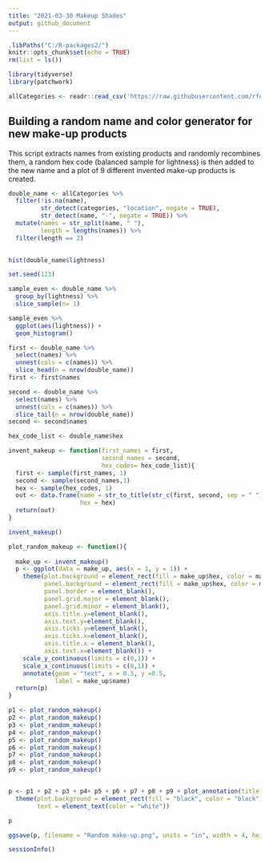 ```yaml
---
title: "2021-03-30 Makeup Shades"
output: github_document
---
```


```r
.libPaths("C:/R-packages2/")
knitr::opts_chunk$set(echo = TRUE)
rm(list = ls())
```



```r
library(tidyverse)
library(patchwork)
```



```r
allCategories <- readr::read_csv('https://raw.githubusercontent.com/rfordatascience/tidytuesday/master/data/2021/2021-03-30/allCategories.csv')
```
## Building a random name and color generator for new make-up products

This script extracts names from existing products and randomly recombines them, a random hex code (balanced sample for lightness) is then added to the new name and a plot of 9 different invented make-up products is created. 

```r
double_name <- allCategories %>% 
  filter(!is.na(name), 
         str_detect(categories, "location", negate = TRUE),
         str_detect(name, "-", negate = TRUE)) %>% 
  mutate(names = str_split(name, " "), 
         length = lengths(names)) %>% 
  filter(length == 2) 
  
```

```r
hist(double_name$lightness)

set.seed(123)

sample_even <- double_name %>% 
  group_by(lightness) %>% 
  slice_sample(n= 1) 

sample_even %>% 
  ggplot(aes(lightness)) +
  geom_histogram()
```

```r

first <- double_name %>% 
  select(names) %>% 
  unnest(cols = c(names)) %>% 
  slice_head(n = nrow(double_name))
first <- first$names

second <- double_name %>% 
  select(names) %>% 
  unnest(cols = c(names)) %>% 
  slice_tail(n = nrow(double_name))
second <- second$names
```

```r
hex_code_list <- double_name$hex
```


```r
invent_makeup <- function(first_names = first, 
                          second_names = second,
                          hex_codes= hex_code_list){
  first <- sample(first_names, 1)
  second <- sample(second_names,1)
  hex <- sample(hex_codes, 1)
  out <- data.frame(name = str_to_title(str_c(first, second, sep = " ")),
                    hex = hex)
  return(out)
}

invent_makeup()
```

```r

plot_random_makeup <- function(){
  
  make_up <- invent_makeup()
  p <- ggplot(data = make_up, aes(x = 1, y = 1)) +
    theme(plot.background = element_rect(fill = make_up$hex, color = make_up$hex),
          panel.background = element_rect(fill = make_up$hex, color = make_up$hex),
          panel.border = element_blank(),
          panel.grid.major = element_blank(),
          panel.grid.minor = element_blank(),
          axis.title.y=element_blank(),
          axis.text.y=element_blank(),
          axis.ticks.y=element_blank(),
          axis.ticks.x=element_blank(),
          axis.title.x = element_blank(),
          axis.text.x=element_blank()) +
    scale_y_continuous(limits = c(0,1)) +
    scale_x_continuous(limits = c(0,1)) +
    annotate(geom = "text", x = 0.5, y =0.5, 
             label = make_up$name)
  return(p)
}
```

```r
p1 <- plot_random_makeup()
p2 <- plot_random_makeup()
p3 <- plot_random_makeup()
p4 <- plot_random_makeup()
p5 <- plot_random_makeup()
p6 <- plot_random_makeup()
p7 <- plot_random_makeup()
p8 <- plot_random_makeup() 
p9 <- plot_random_makeup() 


p <- p1 + p2 + p3 + p4+ p5 + p6 + p7 + p8 + p9 + plot_annotation(title = "Random Make-up Generator", caption = "Source: The Pudding data | Graphic: @TannerFlorian") &
  theme(plot.background = element_rect(fill = "black", color = "black"),
        text = element_text(color = "white"))

p
```

```r

ggsave(p, filename = "Random make-up.png", units = "in", width = 4, height = 2.25, dpi = 300, scale = 1.4)

```



```r
sessionInfo()
```


